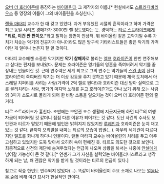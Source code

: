 [[오버 더 호라이즌]]에 등장하는 [[바이올린]]과 그 제작자의 이름.[* 현실에서도 [[스트라디바리우스]] 등 명장의 이름이 그의 바이올린을 호칭한다.]

[[랜돌 마타피]] 교수가 한 대 갖고 있었다. 과거 부유했던 시절의 흔적이라고 하며 가격은 최근 동일 시리즈 경매가가 3000만 렐 정도였다는 듯. 경악하는 [[티르 스트라이크]]에게 '''"티르, 이건 싼 편이오."'''라고 말하는 장면이 인상적. 뭐 바이올린 같은 고악기일 수록 가치가 치솟는 악기의 전공자가 아니더라도 많은 방구석 기타리스트들은 좋은 악기의 가격이란 게 얼마나 높은지 잘 알 것이다.

마타피 교수에겐 소중한 악기지만 '''악기 살해자'''로 불리는 [[엘프]] [[호라이즌]]이 한번 연주해보고 싶다는 편지를 보내왔다. 문제는 호라이즌은 명기들의 영혼을 죽여버려서 악기를 끝장내는 인물이란 것. 근데 연주력은 세계 최고로 그의 연주는 악기들의 [[스완 송]]이 된다.
호라이즌이 죽여버린 악기는 더 이상 감동을 주지 못하고 있기 때문에 제국 도처에서 아스레일 치퍼티를 사려는 사람(가격이 2억 렐로 뛴다!)과 호라이즌 대신 받아 실력으로 그를 물리치려는 사람, 명기의 마지막 노래를 듣고 호라이즌과도 만나 보기 위해 오는 사람의 3파가 소도시로 몰리게 되어 한 바탕 소동을 일으키는 것이 오버 더 호라이즌 편의 줄거리.



티르 스트라이크가 훔친다. 초반에는 보안관 조수 생활에 지긋지긋해 하던 티르의 여행 자금이 되어버릴 것 같더니 점점 다른 이유가 되어가는 것 같다. 도난 사건의 수사도 보안관과 티르가 맡았기 때문에 범인은 밝혀지지 않았지만 [[루레인]]과 호라이즌은 눈치 채고 있는 것 같다. 끝까지 오리발을 내미는 티르의 모습이 압권(...). 아무리 세계관이 다르다지만 엘프를 화나게 하다니 인물이다.
랜돌 마타피 교수는 바이올린의 처리를 두고 아주 고심하고 있었지만 도둑 맞아서 오히려 속이 편해진 듯. 티르도 의도한 것으로 보인다. 최종적으로 신전의 제단에 숨겨두었다는 언급이 나오며 상황을 봐서는 나중에 [[안셀]]에게 넘어갈 가능성이 큰 것 같다.[* 언젠가 그가 자신을 실력있는 바이올리니스트라고 생각하게 되는 날, 꽤 괜찮은 악기를 받게 될 것이라는 티르의 언급이 있다.]

참고로 작중 한번도 연주되지 않았다(...).
똑같이 바이올린이 주요 소재로 나오는 [[얼음나무 숲]]에 비해 여긴 묘사가 현실적인 편이다.
